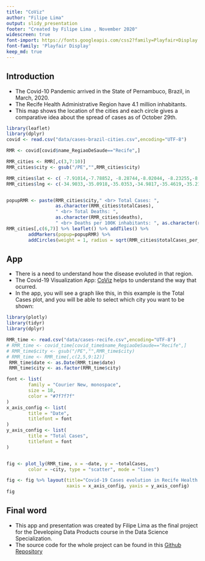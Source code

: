 ---
title: "CoViz"
author: "Filipe Lima"
output: slidy_presentation
footer: "Created by Filipe Lima , November 2020"
widescreen: true
font-import: https://fonts.googleapis.com/css2?family=Playfair+Display
font-family: 'Playfair Display'
keep_md: true
---


## Introduction


- The Covid-10 Pandemic arrived in the State of Pernambuco, Brazil, in March, 2020.
- The Recife Health Administrative Region have 4.1 million inhabitants.
- This map shows the location of the cities and each circle gives a comparative idea about the spread of cases as of October 29th.


```{r, echo=FALSE, fig.align='center', warning=FALSE, message=FALSE}
library(leaflet)
library(dplyr)
covid <- read.csv("data/cases-brazil-cities.csv",encoding="UTF-8")

RMR <- covid[covid$name_RegiaoDeSaude=="Recife",]

RMR_cities <- RMR[,c(3,7:10)]
RMR_cities$city <- gsub("/PE","",RMR_cities$city)

RMR_cities$lat <- c( -7.91014,-7.78852, -8.28744,-8.02044, -8.23255,-8.00152,-3.84036,-8.0024,-7.83437,-7.75, -8.40012,-7.77693,-8.11208,-8.11777, -8.00937,-7.94009, -8.14161,-8.05428,-8.00352,-8.11389)
RMR_cities$lng <- c(-34.9033,-35.0918,-35.0353,-34.9817,-35.4619,-35.2143,-32.4113,-35.2933,-34.9064,-34.85,-35.0643,-34.8924,-35.0154,-35.0931,-34.8553,-34.8723,-35.3963,-34.8813,-35.0214,-35.2915)


popupRMR <- paste(RMR_cities$city," <br> Total Cases: ", 
                  as.character(RMR_cities$totalCases),
                  " <br> Total Deaths: ", 
                  as.character(RMR_cities$deaths),
                  " <br> Deaths per 100K inhabitants: ", as.character(round(RMR_cities$deaths_per_100k_inhabitants,2)))
RMR_cities[,c(6,7)] %>% leaflet() %>% addTiles() %>% 
        addMarkers(popup=popupRMR) %>%
        addCircles(weight = 1, radius = sqrt(RMR_cities$totalCases_per_100k_inhabitants )*100)
```

## App

- There is a need to understand how the disease evoluted in that region.
- The Covid-19 Visualization App:  [CoViz](https://filipemlima.shinyapps.io/CoViz/) helps to understand the way that ocurred.
- In the app, you will see a graph like this, in this example is the Total Cases plot, and you will be able to select which city you want to be shown:

```{r, echo=FALSE,warning=FALSE,message=FALSE}
library(plotly)
library(tidyr)
library(dplyr)

RMR_time <- read.csv("data/cases-recife.csv",encoding="UTF-8")
# RMR_time <- covid_time[covid_time$name_RegiaoDeSaude=="Recife",]
# RMR_time$city <- gsub("/PE","",RMR_time$city)
# RMR_time <- RMR_time[,c(2,5,9:12)]
 RMR_time$date <- as.Date(RMR_time$date)
 RMR_time$city <- as.factor(RMR_time$city)

font <- list(
        family = "Courier New, monospace",
        size = 18,
        color = "#7f7f7f"
)
x_axis_config <- list(
        title = "Date",
        titlefont = font
)
y_axis_config <- list(
        title = "Total Cases",
        titlefont = font
)


fig <- plot_ly(RMR_time, x = ~date, y = ~totalCases, 
        color = ~city, type = "scatter", mode = "lines")

fig <- fig %>% layout(title="Covid-19 Cases evolution in Recife Health Administrative Region",
                      xaxis = x_axis_config, yaxis = y_axis_config)
fig
```

## Final word

- This app and presentation was created by Filipe Lima as the final project for the Developing Data Products course in the Data Science Specialization.
- The source code for the whole project can be found in this [Github Repository](https://github.com/FilipeLima/DevelopingDataProducts/tree/main/CoViz)